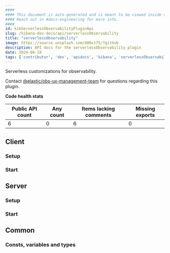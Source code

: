 ```yaml
---
####
#### This document is auto-generated and is meant to be viewed inside our experimental, new docs system.
#### Reach out in #docs-engineering for more info.
####
id: kibServerlessObservabilityPluginApi
slug: /kibana-dev-docs/api/serverlessObservability
title: "serverlessObservability"
image: https://source.unsplash.com/400x175/?github
description: API docs for the serverlessObservability plugin
date: 2024-06-18
tags: ['contributor', 'dev', 'apidocs', 'kibana', 'serverlessObservability']
---
```


Serverless customizations for observability.

Contact [@elastic/obs-ux-management-team](https://github.com/orgs/elastic/teams/obs-ux-management-team) for questions regarding this plugin.

**Code health stats**

| Public API count  | Any count | Items lacking comments | Missing exports |
|-------------------|-----------|------------------------|-----------------|
| 6 | 0 | 6 | 0 |

## Client

### Setup
<DocDefinitionList data={[serverlessObservabilityObj.client.setup]}/>

### Start
<DocDefinitionList data={[serverlessObservabilityObj.client.start]}/>

## Server

### Setup
<DocDefinitionList data={[serverlessObservabilityObj.server.setup]}/>

### Start
<DocDefinitionList data={[serverlessObservabilityObj.server.start]}/>

## Common

### Consts, variables and types
<DocDefinitionList data={serverlessObservabilityObj.common.misc}/>

